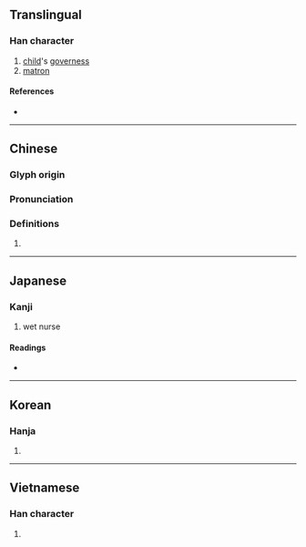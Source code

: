 {{character info/new}}
==Translingual==

===Han character===
{{Han char|rn=38|rad=女|as=05|sn=8|four=47450|canj=VWYI|ids=⿰女母}}

# [[child]]'s [[governess]]
# [[matron]]

====References====
* {{Han ref|kx=0258.090|dkj=06159|dj=0523.150|hdz=21041.130|uh=59C6|ud=22982|bh=A969|bd=43369}}

----

==Chinese==
{{zh-forms}}

===Glyph origin===
{{Han etym}}

===Pronunciation===
{{zh-pron
|m=mǔ
|c=mou5
|h=pfs=mê
|md=
|mn=qz:bió/xm,zz:bó͘/qz,xm:bú/twvk,zz:bó/ḿ
|mn_note=bió/bó͘ - literary; bú/bó - vernacular; ḿ - vernacular (俗)
|mna=Taiwanese-The_Vowel_m2.ogg
|w=
|mc=y
|oc=y
|cat=
}}

===Definitions===
{{zh-hanzi}}

# {{rfdef|lang=zh}}

----

==Japanese==

===Kanji===
{{ja-kanji|grade=uc|rs=女05}}

# wet nurse

====Readings====
* {{ja-readings|kanon=[[ぼ]] (bo)|goon=[[も]] (mo)|kun=[[かしずき]] (kashizuki), [[うば]] (uba)}}

----

==Korean==

===Hanja===
{{ko-hanja|hangeul=모|rv=mo|mr=mo}}

# {{defn|lang=ko|sort=女05}}

----

==Vietnamese==

===Han character===
{{vi-hantu|[[mỗ]], [[mẫu]]|rs=女05}}

# {{defn|lang=vi|sort=女05}}